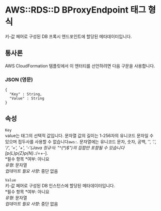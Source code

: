 # AWS::RDS::D BProxyEndpoint 태그 형식

키-값 페어로 구성된 DB 프록시 엔드포인트에 할당된 메타데이터입니다.

## 통사론

AWS CloudFormation 템플릿에서 이 엔터티를 선언하려면 다음 구문을 사용합니다.

### JSON (영문)

```
{
  "Key" : String,
  "Value" : String
}
```

## 속성

`Key`  
value는 태그의 선택적 값입니다. 문자열 값의 길이는 1-256자의 유니코드 문자일 수 있으며 접두사를 사용할 수 없습니다`aws:`. 문자열에는 유니코드 문자, 숫자, 공백, '_', '.', '/', '=', '+', '-'(Java 정규식: "^(\*)$")의 집합만 포함될 수 있습니다[p&#123;L&#125;p&#123;Z&#125;p&#123;N&#125;_.:/=+-].  
*필수 항목 *여부: 아니요  
_유형_: 문자열  
_업데이트 필요 사항_: 중단 없음

`Value`  
키-값 페어로 구성된 DB 인스턴스에 할당된 메타데이터입니다.  
*필수 항목 *여부: 아니요  
_유형_: 문자열  
_업데이트 필요 사항_: 중단 없음
